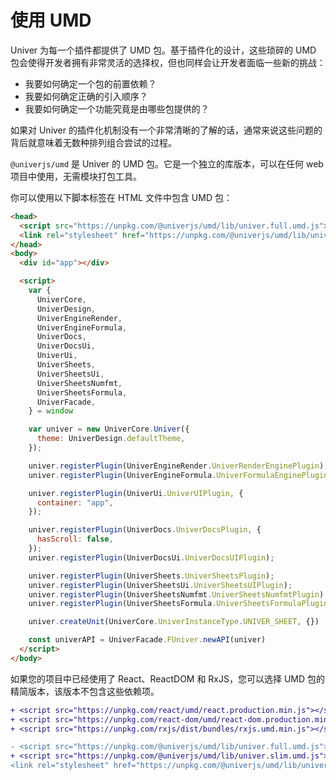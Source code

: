 # 使用 UMD

Univer 为每一个插件都提供了 UMD 包。基于插件化的设计，这些琐碎的 UMD 包会使得开发者拥有非常灵活的选择权，但也同样会让开发者面临一些新的挑战：

- 我要如何确定一个包的前置依赖？
- 我要如何确定正确的引入顺序？
- 我要如何确定一个功能究竟是由哪些包提供的？

如果对 Univer 的插件化机制没有一个非常清晰的了解的话，通常来说这些问题的背后就意味着无数种排列组合尝试的过程。

`@univerjs/umd` 是 Univer 的 UMD 包。它是一个独立的库版本，可以在任何 web 项目中使用，无需模块打包工具。

你可以使用以下脚本标签在 HTML 文件中包含 UMD 包：

```html
<head>
  <script src="https://unpkg.com/@univerjs/umd/lib/univer.full.umd.js"></script>
  <link rel="stylesheet" href="https://unpkg.com/@univerjs/umd/lib/univer.css">
</head>
<body>
  <div id="app"></div>

  <script>
    var {
      UniverCore,
      UniverDesign,
      UniverEngineRender,
      UniverEngineFormula,
      UniverDocs,
      UniverDocsUi,
      UniverUi,
      UniverSheets,
      UniverSheetsUi,
      UniverSheetsNumfmt,
      UniverSheetsFormula,
      UniverFacade,
    } = window

    var univer = new UniverCore.Univer({
      theme: UniverDesign.defaultTheme,
    });

    univer.registerPlugin(UniverEngineRender.UniverRenderEnginePlugin);
    univer.registerPlugin(UniverEngineFormula.UniverFormulaEnginePlugin);

    univer.registerPlugin(UniverUi.UniverUIPlugin, {
      container: "app",
    });

    univer.registerPlugin(UniverDocs.UniverDocsPlugin, {
      hasScroll: false,
    });
    univer.registerPlugin(UniverDocsUi.UniverDocsUIPlugin);

    univer.registerPlugin(UniverSheets.UniverSheetsPlugin);
    univer.registerPlugin(UniverSheetsUi.UniverSheetsUIPlugin);
    univer.registerPlugin(UniverSheetsNumfmt.UniverSheetsNumfmtPlugin);
    univer.registerPlugin(UniverSheetsFormula.UniverSheetsFormulaPlugin);

    univer.createUnit(UniverCore.UniverInstanceType.UNIVER_SHEET, {})

    const univerAPI = UniverFacade.FUniver.newAPI(univer)
  </script>
</body>
```

如果您的项目中已经使用了 React、ReactDOM 和 RxJS，您可以选择 UMD 包的精简版本，该版本不包含这些依赖项。

```diff
+ <script src="https://unpkg.com/react/umd/react.production.min.js"></script>
+ <script src="https://unpkg.com/react-dom/umd/react-dom.production.min.js"></script>
+ <script src="https://unpkg.com/rxjs/dist/bundles/rxjs.umd.min.js"></script>

- <script src="https://unpkg.com/@univerjs/umd/lib/univer.full.umd.js"></script>
+ <script src="https://unpkg.com/@univerjs/umd/lib/univer.slim.umd.js"></script>
<link rel="stylesheet" href="https://unpkg.com/@univerjs/umd/lib/univer.css">
```
